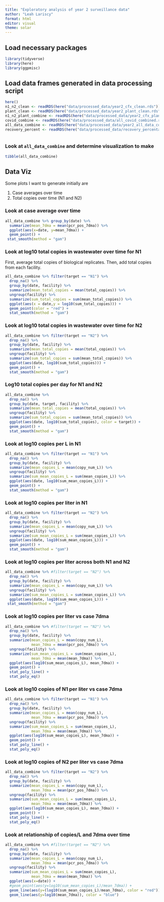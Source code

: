 ```yaml
---
title: "Exploratory analysis of year 2 surveillance data"
author: "Leah Lariscy"
format: html
editor: visual
theme: solar
---
```


## Load necessary packages

```r
library(tidyverse)
library(here)
library(ggpmisc)

```

## Load data frames generated in data processing script

```r
here()
n1_n2_clean <- readRDS(here("data/processed_data/year2_cfx_clean.rds"))
plant_clean <- readRDS(here("data/processed_data/year2_plant_clean.rds"))
n1_n2_plant_combine <- readRDS(here("data/processed_data/year2_cfx_plant_combined.rds"))
covid_combine <- readRDS(here("data/processed_data/all_covid_combined.rds"))
all_data_combine <- readRDS(here("data/processed_data/year2_all_data_combined.rds"))
recovery_percent <- readRDS(here("data/processed_data/recovery_percentages.rds"))



```

### Look at `all_data_combine` and determine visualization to make

```r
tibble(all_data_combine)
```

## Data Viz

Some plots I want to generate initially are

1.  Case averages over time
2.  Total copies over time (N1 and N2)

### Look at case average over time

```r
all_data_combine %>% group_by(date) %>% 
  summarize(mean_7dma = mean(pcr_pos_7dma)) %>% 
  ggplot(aes(x=date, y=mean_7dma)) +
  geom_point() +
 stat_smooth(method = "gam")

```

### Look at log10 total copies in wastewater over time for N1

First, average total copies of biological replicates. Then, add total copies from each facility.

```r
all_data_combine %>% filter(target == "N1") %>% 
  drop_na() %>% 
  group_by(date, facility) %>% 
  summarize(mean_total_copies = mean(total_copies)) %>% 
  ungroup(facility) %>% 
  summarize(sum_total_copies = sum(mean_total_copies)) %>% 
  ggplot(aes(x = date,y = log10(sum_total_copies))) +
  geom_point(color = "red") +
  stat_smooth(method = "gam")

```

### Look at log10 total copies in wastewater over time for N2

```r
all_data_combine %>% filter(target == "N2") %>% 
  drop_na() %>% 
  group_by(date, facility) %>% 
  summarize(mean_total_copies = mean(total_copies)) %>% 
  ungroup(facility) %>% 
  summarize(sum_total_copies = sum(mean_total_copies)) %>% 
  ggplot(aes(date, log10(sum_total_copies))) +
  geom_point() +
  stat_smooth(method = "gam")
```

### Log10 total copies per day for N1 and N2

```r
all_data_combine %>% 
  drop_na() %>% 
  group_by(date, target, facility) %>% 
  summarize(mean_total_copies = mean(total_copies)) %>% 
  ungroup(facility) %>% 
  summarize(sum_total_copies = sum(mean_total_copies)) %>% 
  ggplot(aes(date, log10(sum_total_copies), color = target)) +
  geom_point() +
  stat_smooth(method = "gam")
```

### Look at log10 copies per L in N1

```r
all_data_combine %>% filter(target == "N1") %>% 
  drop_na() %>% 
  group_by(date, facility) %>% 
  summarize(mean_copies_L = mean(copy_num_L)) %>% 
  ungroup(facility) %>% 
  summarize(sum_mean_copies_L = sum(mean_copies_L)) %>% 
  ggplot(aes(date, log10(sum_mean_copies_L))) +
  geom_point() +
  stat_smooth(method = "gam")
```

### Look at log10 copies per liter in N1

```r
all_data_combine %>% filter(target == "N2") %>% 
  drop_na() %>% 
  group_by(date, facility) %>% 
  summarize(mean_copies_L = mean(copy_num_L)) %>% 
  ungroup(facility) %>% 
  summarize(sum_mean_copies_L = sum(mean_copies_L)) %>% 
  ggplot(aes(date, log10(sum_mean_copies_L))) +
  geom_point() +
  stat_smooth(method = "gam")
```

### Look at log10 copies per liter across both N1 and N2

```r
all_data_combine %>% #filter(target == "N2") %>% 
  drop_na() %>% 
  group_by(date, facility) %>% 
  summarize(mean_copies_L = mean(copy_num_L)) %>% 
  ungroup(facility) %>% 
  summarize(sum_mean_copies_L = sum(mean_copies_L)) %>% 
  ggplot(aes(date, log10(sum_mean_copies_L))) +
 stat_smooth(method = "gam")
```

### Look at log10 copies per liter vs case 7dma

```r
all_data_combine %>% #filter(target == "N2") %>% 
  drop_na() %>% 
  group_by(date, facility) %>% 
  summarize(mean_copies_L = mean(copy_num_L), 
            mean_7dma = mean(pcr_pos_7dma)) %>% 
  ungroup(facility) %>% 
  summarize(sum_mean_copies_L = sum(mean_copies_L),
            mean_7dma = mean(mean_7dma)) %>% 
  ggplot(aes(log10(sum_mean_copies_L), mean_7dma)) +
  geom_point() +
  stat_poly_line() +
  stat_poly_eq()
```

### Look at log10 copies of N1 per liter vs case 7dma

```r
all_data_combine %>% filter(target == "N1") %>% 
  drop_na() %>% 
  group_by(date, facility) %>% 
  summarize(mean_copies_L = mean(copy_num_L), 
            mean_7dma = mean(pcr_pos_7dma)) %>% 
  ungroup(facility) %>% 
  summarize(sum_mean_copies_L = sum(mean_copies_L),
            mean_7dma = mean(mean_7dma)) %>% 
  ggplot(aes(log10(sum_mean_copies_L), mean_7dma)) +
  geom_point() +
  stat_poly_line() +
  stat_poly_eq()
```

### Look at log10 copies of N2 per liter vs case 7dma

```r
all_data_combine %>% filter(target == "N2") %>% 
  drop_na() %>% 
  group_by(date, facility) %>% 
  summarize(mean_copies_L = mean(copy_num_L), 
            mean_7dma = mean(pcr_pos_7dma)) %>% 
  ungroup(facility) %>% 
  summarize(sum_mean_copies_L = sum(mean_copies_L),
            mean_7dma = mean(mean_7dma)) %>% 
  ggplot(aes(log10(sum_mean_copies_L), mean_7dma)) +
  geom_point() +
  stat_poly_line() +
  stat_poly_eq()
```

### Look at relationship of copies/L and 7dma over time

```r
all_data_combine %>% #filter(target == "N2") %>% 
  drop_na() %>% 
  group_by(date, facility) %>% 
  summarize(mean_copies_L = mean(copy_num_L), 
            mean_7dma = mean(pcr_pos_7dma)) %>% 
  ungroup(facility) %>% 
  summarize(sum_mean_copies_L = sum(mean_copies_L),
            mean_7dma = mean(mean_7dma)) %>% 
  ggplot(aes(x=date)) +
  #geom_point(aes(y=log10(sum_mean_copies_L)/mean_7dma)) + 
  geom_line(aes(y=(log10(sum_mean_copies_L)/mean_7dma), color = "red")) +
  geom_line(aes(y=log10(mean_7dma)), color = "blue")


```
